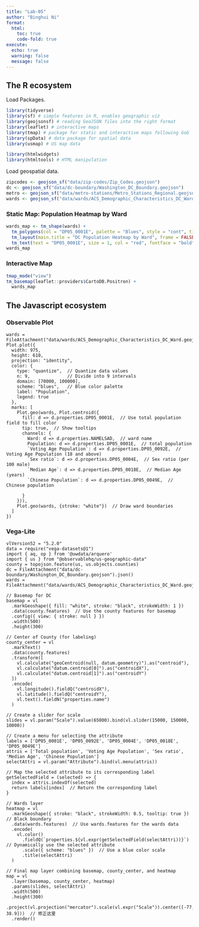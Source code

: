 ---
title: "Lab-05"
author: "Binghui Ni"
format:
  html:
    toc: true
    code-fold: true
execute:
  echo: true
  warning: false
  message: false
---

## The R ecosystem

Load Packages. 

```{r}
library(tidyverse)
library(sf) # simple features in R, enables geographic viz
library(geojsonsf) # reading GeoJSON files into the right format
library(leaflet) # interactive maps
library(tmap) # package for static and interactive maps following GoG
library(spData) # data package for spatial data
library(usmap) # US map data

library(htmlwidgets)
library(htmltools) # HTML manipulation
```

Load geospatial data.

```{r}
zipcodes <- geojson_sf("data/zip-codes/Zip_Codes.geojson")
dc <- geojson_sf("data/dc-boundary/Washington_DC_Boundary.geojson")
metro <- geojson_sf("data/metro-stations/Metro_Stations_Regional.geojson")
wards <- geojson_sf("data/wards/ACS_Demographic_Characteristics_DC_Ward.geojson")
```

### Static Map: Population Heatmap by Ward

```{r}
wards_map <- tm_shape(wards) + 
  tm_polygons(col = "DP05_0001E", palette = "Blues", style = "cont", title = "Total Population") + 
  tm_layout(main.title = "DC Population Heatmap by Ward", frame = FALSE) +
  tm_text(text = "DP05_0001E", size = 1, col = "red", fontface = "bold")
wards_map
```

### Interactive Map

```{r}
tmap_mode("view")
tm_basemap(leaflet::providers$CartoDB.Positron) +
  wards_map
```

## The Javascript ecosystem

### Observable Plot

```{ojs}
wards = FileAttachment("data/wards/ACS_Demographic_Characteristics_DC_Ward.geojson").json()
Plot.plot({
  width: 975,
  height: 610,
  projection: "identity",
  color: {
    type: "quantize",  // Quantize data values
    n: 9,              // Divide into 9 intervals
    domain: [70000, 100000],  
    scheme: "blues",   // Blue color palette
    label: "Population", 
    legend: true
  },
  marks: [
    Plot.geo(wards, Plot.centroid({
      fill: d => d.properties.DP05_0001E,  // Use total population field to fill color
      tip: true,  // Show tooltips
      channels: {
        Ward: d => d.properties.NAMELSAD,  // ward name
        Population: d => d.properties.DP05_0001E,  // total population
        `Voting Age Population`: d => d.properties.DP05_0092E,  // Voting Age Population (18 and above)
        `Sex ratio`: d => d.properties.DP05_0004E,  // Sex ratio (per 100 male)
        `Median Age`: d => d.properties.DP05_0018E,  // Median Age (years)
        `Chinese Population`: d => d.properties.DP05_0049E,  // Chinese population

      }
    })),
    Plot.geo(wards, {stroke: "white"})  // Draw ward boundaries
  ]
})
```

### Vega-Lite

```{ojs}
vlVersion52 = "5.2.0"
data = require("vega-datasets@1")
import { aq, op } from '@uwdata/arquero'
import { us } from "@observablehq/us-geographic-data"
county = topojson.feature(us, us.objects.counties)
dc = FileAttachment("data/dc-boundary/Washington_DC_Boundary.geojson").json()
wards = FileAttachment("data/wards/ACS_Demographic_Characteristics_DC_Ward.geojson").json()

// Basemap for DC
basemap = vl
  .markGeoshape({ fill: "white", stroke: "black", strokeWidth: 1 })
  .data(county.features)  // Use the county features for basemap
  .config({ view: { stroke: null } })
  .width(500)
  .height(300)

// Center of County (for labeling)
county_center = vl
  .markText()
  .data(county.features)
  .transform([
    vl.calculate("geoCentroid(null, datum.geometry)").as("centroid"),
    vl.calculate("datum.centroid[0]").as("centroidX"),
    vl.calculate("datum.centroid[1]").as("centroidY")
  ])
  .encode(
    vl.longitude().fieldQ("centroidX"),
    vl.latitude().fieldQ("centroidY"),
    vl.text().fieldN("properties.name")
  )

// Create a slider for scale
slides = vl.param("Scale").value(65000).bind(vl.slider(15000, 150000, 10000))

// Create a menu for selecting the attribute
labels = ['DP05_0001E', 'DP05_0092E', 'DP05_0004E', 'DP05_0018E', 'DP05_0049E']
attris = ['Total population', 'Voting Age Population', 'Sex ratio', 'Median Age', 'Chinese Population']
selectAttri = vl.param("Attribute").bind(vl.menu(attris))

// Map the selected attribute to its corresponding label
getSelectedField = (selected) => {
  index = attris.indexOf(selected)
  return labels[index]  // Return the corresponding label
}

// Wards layer
heatmap = vl
  .markGeoshape({ stroke: "black", strokeWidth: 0.5, tooltip: true })  // Black boundary
  .data(wards.features)  // Use wards.features for the wards data
  .encode(
    vl.color()
      .fieldQ(`properties.${vl.expr(getSelectedField(selectAttri))}`)  // Dynamically use the selected attribute
      .scale({ scheme: "blues" })  // Use a blue color scale
      .title(selectAttri)
  )

// Final map layer combining basemap, county_center, and heatmap
map = vl
  .layer(basemap, county_center, heatmap)
  .params(slides, selectAttri)
  .width(500)
  .height(300)
  .project(vl.projection("mercator").scale(vl.expr("Scale")).center([-77, 38.9]))  // 修正这里
  .render()
```